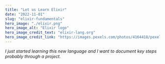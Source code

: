 ```yaml
---
title: "Let us Learn Elixir"
date: "2022-11-01"
slug: "elixir-fundamentals"
hero_image: "./elixir.png"
hero_image_alt: "Elixir logo"
hero_image_credit_text: "elixir-lang.org"
hero_image_credit_link: "https://images.pexels.com/photos/4164418/pexels-photo-4164418.jpeg?auto=compress&cs=tinysrgb&w=1260&h=750&dpr=1"
---
```


_I just started learning this new language and I want to document key steps probably through a project._
